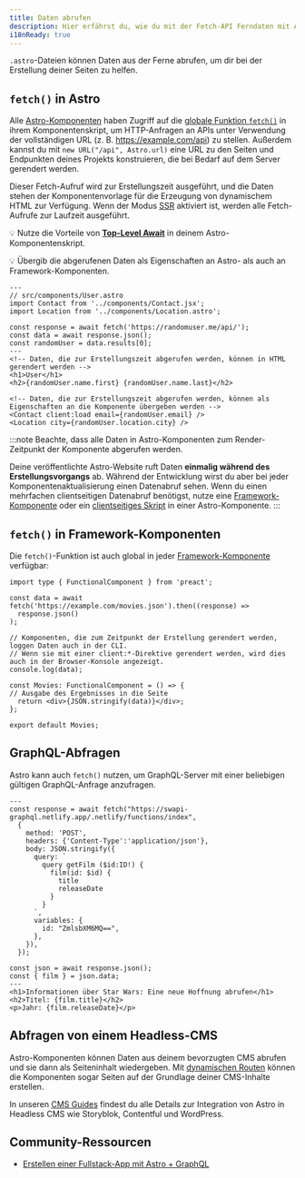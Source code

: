 ```yaml
---
title: Daten abrufen
description: Hier erfährst du, wie du mit der Fetch-API Ferndaten mit Astro abrufen kannst.
i18nReady: true
---
```


`.astro`-Dateien können Daten aus der Ferne abrufen, um dir bei der Erstellung deiner Seiten zu helfen.

## `fetch()` in Astro

Alle [Astro-Komponenten](/de/basics/astro-components/) haben Zugriff auf die [globale Funktion `fetch()`](https://developer.mozilla.org/en-US/docs/Web/API/fetch) in ihrem Komponentenskript, um HTTP-Anfragen an APIs unter Verwendung der vollständigen URL (z. B. https://example.com/api) zu stellen.
Außerdem kannst du mit `new URL("/api", Astro.url)` eine URL zu den Seiten und Endpunkten deines Projekts konstruieren, die bei Bedarf auf dem Server gerendert werden.

Dieser Fetch-Aufruf wird zur Erstellungszeit ausgeführt, und die Daten stehen der Komponentenvorlage für die Erzeugung von dynamischem HTML zur Verfügung. Wenn der Modus [SSR](/de/guides/on-demand-rendering/) aktiviert ist, werden alle Fetch-Aufrufe zur Laufzeit ausgeführt.

💡 Nutze die Vorteile von [**Top-Level Await**](https://developer.mozilla.org/en-US/docs/Web/JavaScript/Reference/Operators/await#top_level_await) in deinem Astro-Komponentenskript.

💡 Übergib die abgerufenen Daten als Eigenschaften an Astro- als auch an Framework-Komponenten.

```astro /await fetch\\(.*?\\)/
---
// src/components/User.astro
import Contact from '../components/Contact.jsx';
import Location from '../components/Location.astro';

const response = await fetch('https://randomuser.me/api/');
const data = await response.json();
const randomUser = data.results[0];
---
<!-- Daten, die zur Erstellungszeit abgerufen werden, können in HTML gerendert werden -->
<h1>User</h1>
<h2>{randomUser.name.first} {randomUser.name.last}</h2>

<!-- Daten, die zur Erstellungszeit abgerufen werden, können als Eigenschaften an die Komponente übergeben werden -->
<Contact client:load email={randomUser.email} />
<Location city={randomUser.location.city} />
```

:::note
Beachte, dass alle Daten in Astro-Komponenten zum Render-Zeitpunkt der Komponente abgerufen werden.

Deine veröffentlichte Astro-Website ruft Daten **einmalig während des Erstellungsvorgangs** ab. Während der Entwicklung wirst du aber bei jeder Komponentenaktualisierung einen Datenabruf sehen. Wenn du einen mehrfachen clientseitigen Datenabruf benötigst, nutze eine [Framework-Komponente](/de/guides/framework-components/) oder ein [clientseitiges Skript](/de/guides/client-side-scripts/) in einer Astro-Komponente.
:::


## `fetch()` in Framework-Komponenten

Die `fetch()`-Funktion ist auch global in jeder [Framework-Komponente](/de/guides/framework-components/) verfügbar:

```tsx title="src/components/Movies.tsx" /await fetch\\(.*?\\)/
import type { FunctionalComponent } from 'preact';

const data = await fetch('https://example.com/movies.json').then((response) =>
  response.json()
);

// Komponenten, die zum Zeitpunkt der Erstellung gerendert werden, loggen Daten auch in der CLI.
// Wenn sie mit einer client:*-Direktive gerendert werden, wird dies auch in der Browser-Konsole angezeigt.
console.log(data);

const Movies: FunctionalComponent = () => {
// Ausgabe des Ergebnisses in die Seite
  return <div>{JSON.stringify(data)}</div>;
};

export default Movies;
```

## GraphQL-Abfragen

Astro kann auch `fetch()` nutzen, um GraphQL-Server mit einer beliebigen gültigen GraphQL-Anfrage anzufragen.

```astro title="src/components/Film.astro" "await fetch"
---
const response = await fetch("https://swapi-graphql.netlify.app/.netlify/functions/index",
  {
    method: 'POST',
    headers: {'Content-Type':'application/json'},
    body: JSON.stringify({
      query: `
        query getFilm ($id:ID!) {
          film(id: $id) {
            title
            releaseDate
          }
        }
      `,
      variables: {
        id: "ZmlsbXM6MQ==",
      },
    }),
  });

const json = await response.json();
const { film } = json.data;
---
<h1>Informationen über Star Wars: Eine neue Hoffnung abrufen</h1>
<h2>Titel: {film.title}</h2>
<p>Jahr: {film.releaseDate}</p>
```

## Abfragen von einem Headless-CMS

Astro-Komponenten können Daten aus deinem bevorzugten CMS abrufen und sie dann als Seiteninhalt wiedergeben. Mit [dynamischen Routen](/de/guides/routing/#dynamische-routen) können die Komponenten sogar Seiten auf der Grundlage deiner CMS-Inhalte erstellen.

In unseren [CMS Guides](/de/guides/cms/) findest du alle Details zur Integration von Astro in Headless CMS wie Storyblok, Contentful und WordPress.

## Community-Ressourcen

- [Erstellen einer Fullstack-App mit Astro + GraphQL](https://robkendal.co.uk/blog/how-to-build-astro-site-with-graphql/)
